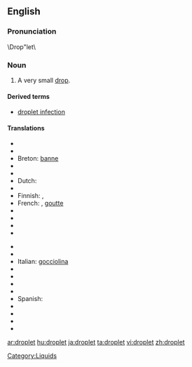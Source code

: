 ==English==
{{wikipedia}}

===Pronunciation===
\Drop"let\

===Noun===
{{en-noun}}

# A very small [[drop]].

====Derived terms====
* [[droplet infection]]

====Translations====
{{trans-top|very small drop}}
* {{trreq|Arabic}}
* {{trreq|Armenian}}
* Breton: [[banne]] {{m}}
* {{trreq|Catalan}}
* {{trreq|Chinese}}
* Dutch: {{t|nl|druppeltje|n}}
* {{trreq|Esperanto}}
* Finnish: {{t+|fi|tippa}}, {{t+|fi|pisara}}
* French: {{t|fr|gouttelette|f}}, [[goutte]] {{f}}
* {{trreq|Georgian}}
* {{trreq|German}}
* {{trreq|Greek}}
* {{trreq|Hebrew}}
{{trans-mid}}
* {{trreq|Hindi}}
* {{trreq|Hungarian}}
* Italian: [[gocciolina]] {{f}}
* {{trreq|Japanese}}
* {{trreq|Latin}}
* {{trreq|Portuguese}}
* {{trreq|Russian}}
* Spanish: {{t|es|gotita|f}}
* {{trreq|Swedish}}
* {{trreq|Thai}}
* {{trreq|Turkish}}
* {{trreq|Vietnamese}}
{{trans-bottom}}

[[Category:Liquids]]

[[ar:droplet]]
[[hu:droplet]]
[[ja:droplet]]
[[ta:droplet]]
[[vi:droplet]]
[[zh:droplet]]